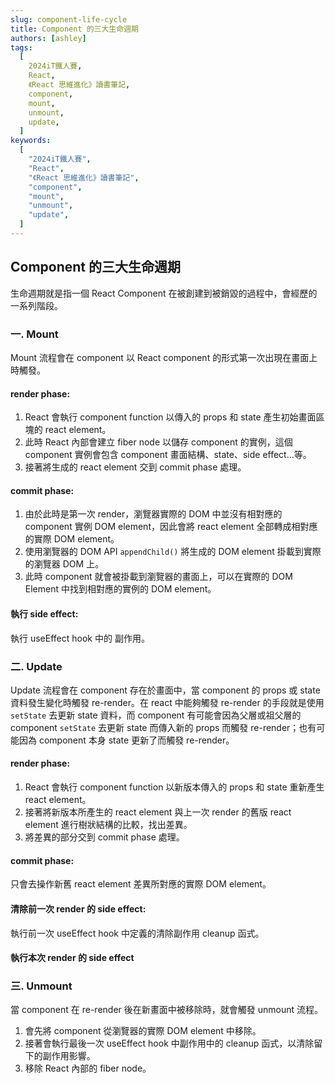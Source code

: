 ```yaml
---
slug: component-life-cycle
title: Component 的三大生命週期
authors: [ashley]
tags:
  [
    2024iT鐵人賽,
    React,
    《React 思維進化》讀書筆記,
    component,
    mount,
    unmount,
    update,
  ]
keywords:
  [
    "2024iT鐵人賽",
    "React",
    "《React 思維進化》讀書筆記",
    "component",
    "mount",
    "unmount",
    "update",
  ]
---
```


## Component 的三大生命週期

生命週期就是指一個 React Component 在被創建到被銷毀的過程中，會經歷的一系列階段。

### 一. Mount

Mount 流程會在 component 以 React component 的形式第一次出現在畫面上時觸發。

#### render phase:

1. React 會執行 component function 以傳入的 props 和 state 產生初始畫面區塊的 react element。
2. 此時 React 內部會建立 fiber node 以儲存 component 的實例，這個 component 實例會包含 component 畫面結構、state、side effect...等。
3. 接著將生成的 react element 交到 commit phase 處理。

#### commit phase:

1. 由於此時是第一次 render，瀏覽器實際的 DOM 中並沒有相對應的 component 實例 DOM element，因此會將 react element 全部轉成相對應的實際 DOM element。
2. 使用瀏覽器的 DOM API `appendChild()` 將生成的 DOM element 掛載到實際的瀏覽器 DOM 上。
3. 此時 component 就會被掛載到瀏覽器的畫面上，可以在實際的 DOM Element 中找到相對應的實例的 DOM element。

#### 執行 side effect:

執行 useEffect hook 中的 副作用。

### 二. Update

Update 流程會在 component 存在於畫面中，當 component 的 props 或 state 資料發生變化時觸發 re-render。在 react 中能夠觸發 re-render 的手段就是使用 `setState` 去更新 state 資料，而 component 有可能會因為父層或祖父層的 component `setState` 去更新 state 而傳入新的 props 而觸發 re-render；也有可能因為 component 本身 state 更新了而觸發 re-render。

#### render phase:

1. React 會執行 component function 以新版本傳入的 props 和 state 重新產生 react element。
2. 接著將新版本所產生的 react element 與上一次 render 的舊版 react element 進行樹狀結構的比較，找出差異。
3. 將差異的部分交到 commit phase 處理。

#### commit phase:

只會去操作新舊 react element 差異所對應的實際 DOM element。

#### 清除前一次 render 的 side effect:

執行前一次 useEffect hook 中定義的清除副作用 cleanup 函式。

#### 執行本次 render 的 side effect

### 三. Unmount

當 component 在 re-render 後在新畫面中被移除時，就會觸發 unmount 流程。

1. 會先將 component 從瀏覽器的實際 DOM element 中移除。
2. 接著會執行最後一次 useEffect hook 中副作用中的 cleanup 函式，以清除留下的副作用影響。
3. 移除 React 內部的 fiber node。
